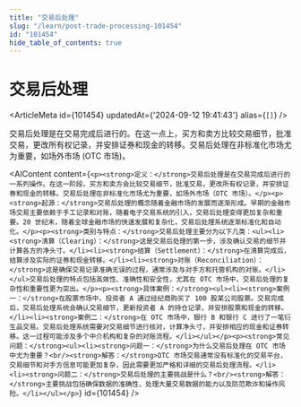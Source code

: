 ```yaml
---
title: "交易后处理"
slug: "/learn/post-trade-processing-101454"
id: "101454"
hide_table_of_contents: true
---
```



# 交易后处理

<ArticleMeta id={101454} updatedAt={'2024-09-12 19:41:43'} alias={`[]`} />
<div className='border-solid border-b border-t-0 my-4 border-[var(--ifm-color-gray-300)]' />

交易后处理是在交易完成后进行的。在这一点上，买方和卖方比较交易细节，批准交易，更改所有权记录，并安排证券和现金的转移。交易后处理在非标准化市场尤为重要，如场外市场 (OTC 市场)。

<AIContent content={`<p><strong>定义：</strong>交易后处理是在交易完成后进行的一系列操作。在这一阶段，买方和卖方会比较交易细节，批准交易，更改所有权记录，并安排证券和现金的转移。交易后处理在非标准化市场尤为重要，如场外市场（OTC 市场）。</p><p><strong>起源：</strong>交易后处理的概念随着金融市场的发展而逐渐形成。早期的金融市场交易主要依赖于手工记录和对账，随着电子交易系统的引入，交易后处理变得更加复杂和重要。20 世纪末，随着全球金融市场的快速发展和复杂化，交易后处理系统逐渐标准化和自动化。</p><p><strong>类别与特点：</strong>交易后处理主要分为以下几类：<ul><li><strong>清算（Clearing）：</strong>这是交易后处理的第一步，涉及确认交易的细节并计算各方的净头寸。</li><li><strong>结算（Settlement）：</strong>在清算完成后，结算涉及实际的证券和现金转移。</li><li><strong>对账（Reconciliation）：</strong>这是确保交易记录准确无误的过程，通常涉及与对手方和托管机构的对账。</li></ul>交易后处理的特点包括高效性、准确性和安全性，尤其在 OTC 市场中，交易后处理的复杂性和重要性更为突出。</p><p><strong>具体案例：</strong><ul><li><strong>案例一：</strong>在股票市场中，投资者 A 通过经纪商购买了 100 股某公司股票。交易完成后，交易后处理系统会确认交易细节，更新投资者 A 的持仓记录，并安排股票和现金的转移。</li><li><strong>案例二：</strong>在 OTC 市场中，银行 B 和银行 C 进行了一笔衍生品交易。交易后处理系统需要对交易细节进行核对，计算净头寸，并安排相应的现金和证券转移。这一过程可能涉及多个中介机构和复杂的对账流程。</li></ul></p><p><strong>常见问题：</strong><ul><li><strong>问题一：</strong>为什么交易后处理在 OTC 市场中尤为重要？<br/><strong>解答：</strong>OTC 市场交易通常没有标准化的交易平台，交易细节和对手方信息可能更加复杂，因此需要更加严格和详细的交易后处理流程。</li><li><strong>问题二：</strong>交易后处理的主要挑战是什么？<br/><strong>解答：</strong>主要挑战包括确保数据的准确性、处理大量交易数据的能力以及防范欺诈和操作风险。</li></ul></p>`} id={101454} />
